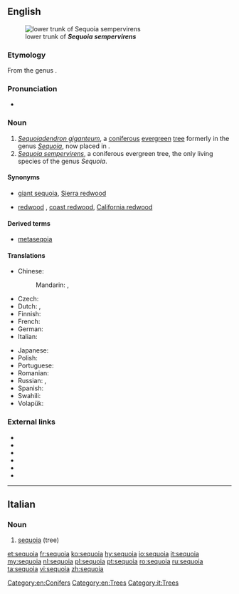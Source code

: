 {{also|Sequoia}}
==English==
[[Image:Iluvatar redwood 400.jpg|thumb|lower trunk of '''''Sequoia sempervirens''''']]

===Etymology===
From the genus {{term|Sequoia}}.

===Pronunciation===
* {{a|UK}} {{IPA|/səˈkwɔɪ.ə/}}

===Noun===
{{en-noun}}

# ''[[Sequoiadendron giganteum]]'', a [[coniferous]] [[evergreen]] [[tree]] formerly in the genus ''[[Sequoia]]'', now placed in {{taxlink|Sequoiadendron|genus|noshow=1}}.
# ''[[Sequoia sempervirens]]'', a coniferous evergreen tree, the only living species of the genus ''Sequoia''.

====Synonyms====
* {{sense|Sequoiadendron giganteum}} [[giant sequoia]], [[Sierra redwood]]
* {{sense|Sequoia sempervirens}} [[redwood]] {{qualifier|in California}}, [[coast redwood]], [[California redwood]]

====Derived terms====
* [[metaseqoia]]

====Translations====
{{trans-top|tree}}
* Chinese:
*: Mandarin: {{t|cmn|紅杉|sc=Hani}}, {{t+|cmn|红杉|tr=hóngshān|sc=Hani}}
* Czech: {{t|cs|sekvoj|f}}
* Dutch: {{t+|nl|sequoia}}, {{t|nl|reuzenpijnboom}}
* Finnish: {{t|fi|punapuu}}
* French: {{t+|fr|séquoia|m}}
* German: {{t|de|Mammutbaum|m}}
* Italian: {{t+|it|sequoia|f}}
{{trans-mid}}
* Japanese: {{t|ja|セコイア|tr=sekoia}}
* Polish: {{t+|pl|sekwoja|f}}
* Portuguese: {{t+|pt|sequóia|f}}
* Romanian: {{t+|ro|sequoia|m}}
* Russian: {{t+|ru|секвойя|f|tr=sekvójja}}, {{t+|ru|красное дерево|n|tr=krásnoje dérevo|sc=Cyrl}}
* Spanish: {{t|es|secoya|f}}
* Swahili: {{t|sw|sekwoya}}
* Volapük: {{t|vo|gianasekvoyad}}
{{trans-bottom}}

===External links===
* {{pedia|Sequoiadendron giganteum}}
* {{specieslite|Sequoiadendron giganteum}}
* {{commonslite|Sequoiadendron giganteum}}
* {{pedia|Sequoia sempervirens}}
* {{specieslite|Sequoia sempervirens}}
* {{commonslite|Sequoia sempervirens}}

[[Category:en:Conifers]]
[[Category:en:Trees]]


----

==Italian==
{{wikipedia|lang=it}}

===Noun===
{{it-noun|f}}

# [[#English|sequoia]] (tree)

[[Category:it:Trees]]

[[et:sequoia]]
[[fr:sequoia]]
[[ko:sequoia]]
[[hy:sequoia]]
[[io:sequoia]]
[[it:sequoia]]
[[my:sequoia]]
[[nl:sequoia]]
[[pl:sequoia]]
[[pt:sequoia]]
[[ro:sequoia]]
[[ru:sequoia]]
[[ta:sequoia]]
[[vi:sequoia]]
[[zh:sequoia]]